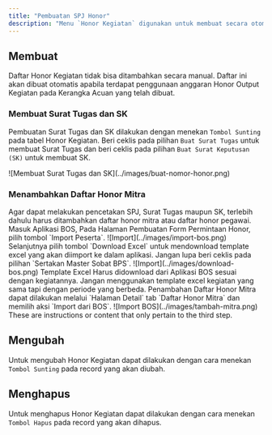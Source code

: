 ```yaml
---
title: "Pembuatan SPJ Honor"
description: "Menu `Honor Kegiatan` digunakan untuk membuat secara otomatis SPJ, Surat Tugas dan SK Petugas Kegiatan Tertentu."
---
```



## Membuat

<Note>
Daftar Honor Kegiatan tidak bisa ditambahkan secara manual. Daftar ini akan dibuat otomatis apabila terdapat penggunaan anggaran Honor Output Kegiatan pada Kerangka Acuan yang telah dibuat.
</Note>

### Membuat Surat Tugas dan SK

Pembuatan Surat Tugas dan SK dilakukan dengan menekan `Tombol Sunting` pada tabel Honor Kegiatan. Beri ceklis pada pilihan `Buat Surat Tugas` untuk membuat Surat Tugas dan beri ceklis pada pilihan `Buat Surat Keputusan (SK)` untuk membuat SK.

<Frame>
    ![Membuat Surat Tugas dan SK](../images/buat-nomor-honor.png)
</Frame>

### Menambahkan Daftar Honor Mitra

<Note>
Agar dapat melakukan pencetakan SPJ, Surat Tugas maupun SK, terlebih dahulu harus ditambahkan daftar honor mitra atau daftar honor pegawai.
</Note>



<Steps>
  <Step title="Download Template dari BOS">
    Masuk Aplikasi BOS, Pada Halaman Pembuatan Form Permintaan Honor, pilih tombol `Import Peserta`.
    <Frame>
    ![Import](../images/import-bos.png)
    </Frame>
    Selanjutnya pilih tombol `Download Excel` untuk mendownload template excel yang akan diimport ke dalam aplikasi. Jangan lupa beri ceklis pada pilihan `Sertakan Master Sobat BPS`.
    <Frame>
    ![Import](../images/download-bos.png)
    </Frame>
    <Warning>
      Template Excel Harus didownload dari Aplikasi BOS sesuai dengan kegiatannya. Jangan menggunakan template excel kegiatan yang sama tapi dengan periode yang berbeda.
    </Warning>
  </Step>
  <Step title="Tambahkan Daftar Honor Mitra">
   Penambahan Daftar Honor Mitra dapat dilakukan melalui `Halaman Detail` tab `Daftar Honor Mitra` dan memilih aksi `Import dari BOS`.
    <Frame>
        ![Import BOS](../images/tambah-mitra.png)
    </Frame>
  </Step>
  <Step title="Third Step">
    These are instructions or content that only pertain to the third step.
  </Step>
</Steps>

## Mengubah

Untuk mengubah Honor Kegiatan dapat dilakukan dengan cara menekan `Tombol Sunting` pada record yang akan diubah.

## Menghapus

Untuk menghapus Honor Kegiatan dapat dilakukan dengan cara menekan `Tombol Hapus` pada record yang akan dihapus.